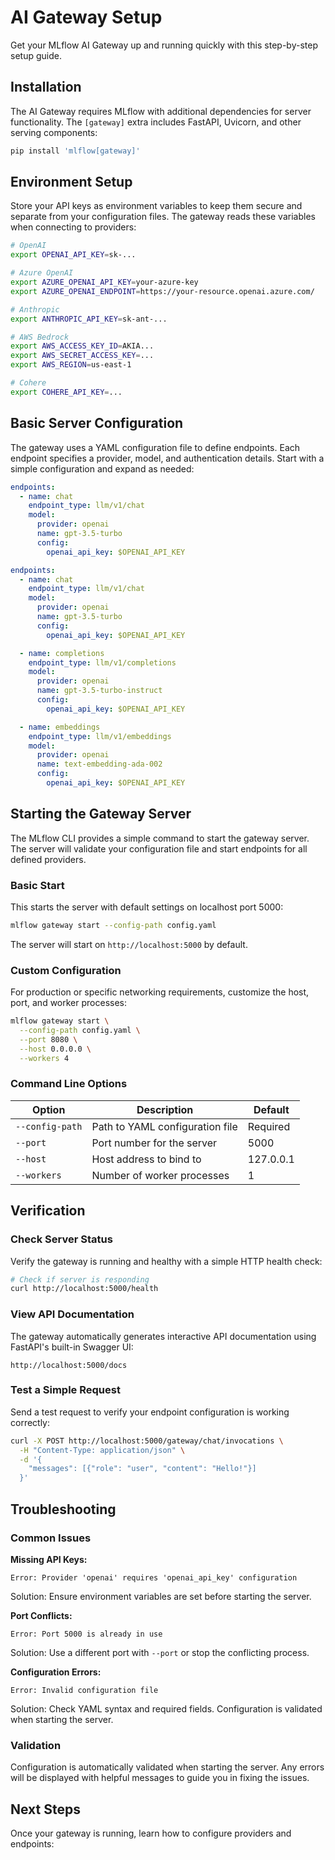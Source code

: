 # AI Gateway Setup


Get your MLflow AI Gateway up and running quickly with this step-by-step setup guide.

## Installation

The AI Gateway requires MLflow with additional dependencies for server functionality. The `[gateway]` extra includes FastAPI, Uvicorn, and other serving components:

```bash
pip install 'mlflow[gateway]'
```

## Environment Setup

Store your API keys as environment variables to keep them secure and separate from your configuration files. The gateway reads these variables when connecting to providers:

```bash
# OpenAI
export OPENAI_API_KEY=sk-...

# Azure OpenAI
export AZURE_OPENAI_API_KEY=your-azure-key
export AZURE_OPENAI_ENDPOINT=https://your-resource.openai.azure.com/

# Anthropic
export ANTHROPIC_API_KEY=sk-ant-...

# AWS Bedrock
export AWS_ACCESS_KEY_ID=AKIA...
export AWS_SECRET_ACCESS_KEY=...
export AWS_REGION=us-east-1

# Cohere
export COHERE_API_KEY=...
```

## Basic Server Configuration

The gateway uses a YAML configuration file to define endpoints. Each endpoint specifies a provider, model, and authentication details. Start with a simple configuration and expand as needed:

<TabsWrapper>
<Tabs>
<TabItem value="simple" label="Simple Setup" default>

```yaml
endpoints:
  - name: chat
    endpoint_type: llm/v1/chat
    model:
      provider: openai
      name: gpt-3.5-turbo
      config:
        openai_api_key: $OPENAI_API_KEY
```

</TabItem>
<TabItem value="multiple" label="Multiple Endpoints">

```yaml
endpoints:
  - name: chat
    endpoint_type: llm/v1/chat
    model:
      provider: openai
      name: gpt-3.5-turbo
      config:
        openai_api_key: $OPENAI_API_KEY

  - name: completions
    endpoint_type: llm/v1/completions
    model:
      provider: openai
      name: gpt-3.5-turbo-instruct
      config:
        openai_api_key: $OPENAI_API_KEY

  - name: embeddings
    endpoint_type: llm/v1/embeddings
    model:
      provider: openai
      name: text-embedding-ada-002
      config:
        openai_api_key: $OPENAI_API_KEY
```

</TabItem>
</Tabs>
</TabsWrapper>

## Starting the Gateway Server

The MLflow CLI provides a simple command to start the gateway server. The server will validate your configuration file and start endpoints for all defined providers.

### Basic Start

This starts the server with default settings on localhost port 5000:

```bash
mlflow gateway start --config-path config.yaml
```

The server will start on `http://localhost:5000` by default.

### Custom Configuration

For production or specific networking requirements, customize the host, port, and worker processes:

```bash
mlflow gateway start \
  --config-path config.yaml \
  --port 8080 \
  --host 0.0.0.0 \
  --workers 4
```

### Command Line Options

| Option          | Description                     | Default   |
| --------------- | ------------------------------- | --------- |
| `--config-path` | Path to YAML configuration file | Required  |
| `--port`        | Port number for the server      | 5000      |
| `--host`        | Host address to bind to         | 127.0.0.1 |
| `--workers`     | Number of worker processes      | 1         |

## Verification

### Check Server Status

Verify the gateway is running and healthy with a simple HTTP health check:

```bash
# Check if server is responding
curl http://localhost:5000/health
```

### View API Documentation

The gateway automatically generates interactive API documentation using FastAPI's built-in Swagger UI:

```
http://localhost:5000/docs
```

### Test a Simple Request

Send a test request to verify your endpoint configuration is working correctly:

```bash
curl -X POST http://localhost:5000/gateway/chat/invocations \
  -H "Content-Type: application/json" \
  -d '{
    "messages": [{"role": "user", "content": "Hello!"}]
  }'
```

## Troubleshooting

### Common Issues

**Missing API Keys:**

```
Error: Provider 'openai' requires 'openai_api_key' configuration
```

Solution: Ensure environment variables are set before starting the server.

**Port Conflicts:**

```
Error: Port 5000 is already in use
```

Solution: Use a different port with `--port` or stop the conflicting process.

**Configuration Errors:**

```
Error: Invalid configuration file
```

Solution: Check YAML syntax and required fields. Configuration is validated when starting the server.

### Validation

Configuration is automatically validated when starting the server. Any errors will be displayed with helpful messages to guide you in fixing the issues.

## Next Steps

Once your gateway is running, learn how to configure providers and endpoints:

<TilesGrid>
  <TileCard
    icon={Settings}
    title="Configuration Guide"
    description="Learn how to configure providers, endpoints, and advanced settings"
    href="/genai/governance/ai-gateway/configuration"
    linkText="Configure providers →"
  />
  <TileCard
    icon={Play}
    title="Usage Guide"
    description="Start querying endpoints with Python client and REST APIs"
    href="/genai/governance/ai-gateway/usage"
    linkText="Start using →"
  />
  <TileCard
    icon={Wrench}
    title="Integration Guide"
    description="Integrate with applications, frameworks, and production systems"
    href="/genai/governance/ai-gateway/integration"
    linkText="Learn integrations →"
  />
</TilesGrid>

